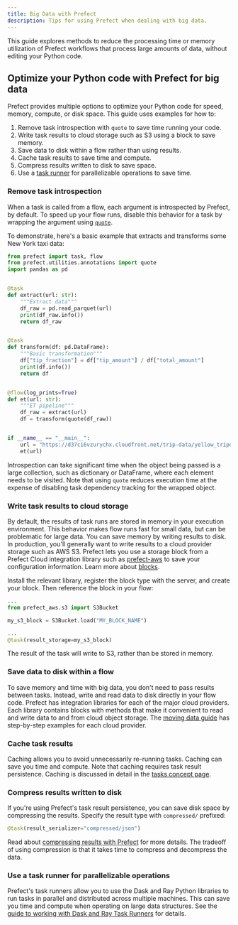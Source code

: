 ```yaml
---
title: Big Data with Prefect
description: Tips for using Prefect when dealing with big data.
---
```


This guide explores methods to reduce the processing time or memory utilization of Prefect workflows that process large amounts of data, without editing your Python code.

## Optimize your Python code with Prefect for big data

Prefect provides multiple options to optimize your Python code for speed, memory, compute, or disk space. This guide uses examples for how to:

1. Remove task introspection with `quote` to save time running your code.
1. Write task results to cloud storage such as S3 using a block to save memory.
1. Save data to disk within a flow rather than using results.
1. Cache task results to save time and compute.
1. Compress results written to disk to save space.
1. Use a [task runner](/3.0rc/develop/write-tasks/use-task-runners/) for parallelizable operations to save time.

### Remove task introspection

When a task is called from a flow, each argument is introspected by Prefect, by default.
To speed up your flow runs, disable this behavior for a task by wrapping the argument using [`quote`](https://docs.prefect.io/latest/api-ref/prefect/utilities/annotations/#prefect.utilities.annotations.quote).

To demonstrate, here's a basic example that extracts and transforms some New York taxi data:

```python hl_lines="2 26" title="et_quote.py"
from prefect import task, flow
from prefect.utilities.annotations import quote
import pandas as pd


@task
def extract(url: str):
    """Extract data"""
    df_raw = pd.read_parquet(url)
    print(df_raw.info())
    return df_raw


@task
def transform(df: pd.DataFrame):
    """Basic transformation"""
    df["tip_fraction"] = df["tip_amount"] / df["total_amount"]
    print(df.info())
    return df


@flow(log_prints=True)
def et(url: str):
    """ET pipeline"""
    df_raw = extract(url)
    df = transform(quote(df_raw))


if __name__ == "__main__":
    url = "https://d37ci6vzurychx.cloudfront.net/trip-data/yellow_tripdata_2023-09.parquet"
    et(url)
```

Introspection can take significant time when the object being passed is a large collection, such as dictionary or DataFrame, where each element needs to be visited.
Note that using `quote` reduces execution time at the expense of disabling task dependency tracking for the wrapped object.

### Write task results to cloud storage

By default, the results of task runs are stored in memory in your execution environment.
This behavior makes flow runs fast for small data, but can be problematic for large data.
You can save memory by writing results to disk.
In production, you'll generally want to write results to a cloud provider storage such as AWS S3.
Prefect lets you use a storage block from a Prefect Cloud integration library such as [prefect-aws](https://prefecthq.github.io/prefect-aws/) to save your configuration information.
Learn more about [blocks](/3.0rc/develop/connect-third-party/).

Install the relevant library, register the block type with the server, and create your block.
Then reference the block in your flow:

```python notest
...
from prefect_aws.s3 import S3Bucket

my_s3_block = S3Bucket.load("MY_BLOCK_NAME")

...
@task(result_storage=my_s3_block)

```

The result of the task will write to S3, rather than be stored in memory.

### Save data to disk within a flow

To save memory and time with big data, you don't need to pass results between tasks.
Instead, write and read data to disk directly in your flow code.
Prefect has integration libraries for each of the major cloud providers.
Each library contains blocks with methods that make it convenient to read and write data to and from cloud object storage.
The [moving data guide](/3.0rc/develop/interact-with-data/) has step-by-step examples for each cloud provider.

### Cache task results

Caching allows you to avoid unnecessarily re-running tasks.
Caching can save you time and compute.
Note that caching requires task result persistence.
Caching is discussed in detail in the [tasks concept page](/3.0rc/develop/write-tasks.md/#caching).

### Compress results written to disk

If you're using Prefect's task result persistence, you can save disk space by compressing the results.
Specify the result type with `compressed/` prefixed:

```python notest
@task(result_serializer="compressed/json")
```

Read about [compressing results with Prefect](/3.0rc/develop/interact-with-data/) for more details.
The tradeoff of using compression is that it takes time to compress and decompress the data.

### Use a task runner for parallelizable operations

Prefect's task runners allow you to use the Dask and Ray Python libraries to run tasks in parallel and distributed across multiple machines.
This can save you time and compute when operating on large data structures.
See the [guide to working with Dask and Ray Task Runners](/3.0rc/develop/write-tasks/use-task-runners/) for details.
